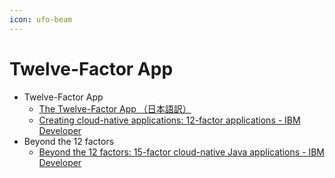 ```yaml
---
icon: ufo-beam
---
```


# Twelve-Factor App

* Twelve-Factor App
  * [The Twelve-Factor App （日本語訳）](https://12factor.net/ja/)
  * [Creating cloud-native applications: 12-factor applications - IBM Developer](https://developer.ibm.com/articles/creating-a-12-factor-application-with-open-liberty/)
* Beyond the 12 factors
  * [Beyond the 12 factors: 15-factor cloud-native Java applications - IBM Developer](https://developer.ibm.com/articles/15-factor-applications/)
